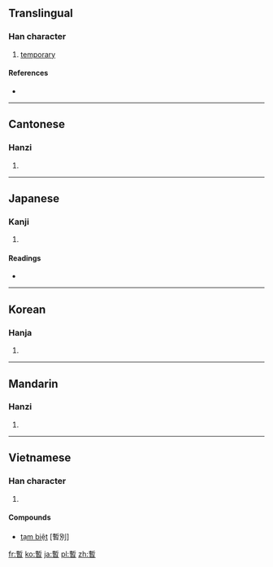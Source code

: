 {{also|暂}}
==Translingual==

===Han character===
{{Han char|rn=72|rad=日|as=11|sn=15|four=5260<sub>2</sub>|canj=十中日 (JLA)}}

# [[temporary]]

====References====
* {{Han ref|kx=0499.150|dkj=14120|dj=0868.200|hdz=21533.030|uh=66AB|ud=26283|bh=BCC8|bd=48328}}

----

==Cantonese==

===Hanzi===
{{yue-hanzi|jyut=|y=jaam6|sim=暂}}

# {{defn|lang=yue|sort=日11}}

----

==Japanese==

===Kanji===
{{ja-kanji|grade=c|rs=日11}}

# {{defn|lang=ja|sort=日11}}

====Readings====
* {{ja-readings|on=[[ざん]] (zan)|kun=[[しばらく]] (shibaraku)}}

----

==Korean==

===Hanja===
{{ko-hanja|hangeul=잠|eumhun=|rv=jam|mr=cham|y=cam}}

# {{defn|lang=ko|sort=日11}}

----

==Mandarin==

===Hanzi===
{{cmn-hanzi|sim=暂|pin=[[zàn]] ([[zan4]])|wg=tsan<sup>4</sup>}}

# {{defn|lang=cmn|sort=日11}}

----

==Vietnamese==

===Han character===
{{vi-hantu|tạm|rs=日11}}

# {{defn|lang=vi|sort=日11}}

====Compounds====
* [[tạm biệt]] [暫別]

[[fr:暫]]
[[ko:暫]]
[[ja:暫]]
[[pl:暫]]
[[zh:暫]]